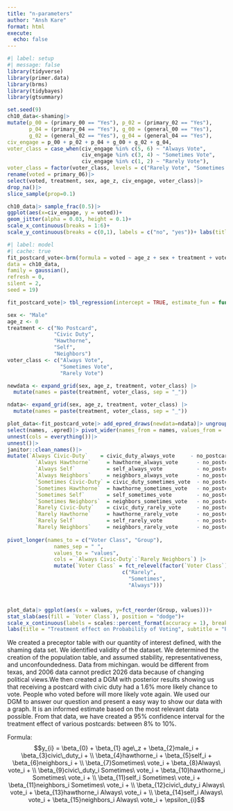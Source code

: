 ```yaml
---
title: "n-parameters"
author: "Ansh Kare"
format: html
execute: 
  echo: false
---
```

```r
#| label: setup
#| message: false
library(tidyverse)
library(primer.data)
library(brms)
library(tidybayes)
library(gtsummary)

```


```r
set.seed(9)
ch10_data<-shaming|>
mutate(p_00 = (primary_00 == "Yes"), p_02 = (primary_02 == "Yes"),
       p_04 = (primary_04 == "Yes"), g_00 = (general_00 == "Yes"),
       g_02 = (general_02 == "Yes"), g_04 = (general_04 == "Yes"),
civ_engage = p_00 + p_02 + p_04 + g_00 + g_02 + g_04,
voter_class = case_when(civ_engage %in% c(5, 6) ~ "Always Vote",
                        civ_engage %in% c(3, 4) ~ "Sometimes Vote",
                        civ_engage %in% c(1, 2) ~ "Rarely Vote"),
voter_class = factor(voter_class, levels = c("Rarely Vote", "Sometimes Vote", "Always Vote")), age_z = as.numeric(scale(age)))|>
rename(voted = primary_06)|>
select(voted, treatment, sex, age_z, civ_engage, voter_class)|>
drop_na()|>
slice_sample(prop=0.1)

ch10_data|> sample_frac(0.5)|>
ggplot(aes(x=civ_engage, y = voted))+
geom_jitter(alpha = 0.03, height = 0.1)+
scale_x_continuous(breaks = 1:6)+
scale_y_continuous(breaks = c(0,1), labels = c("no", "yes"))+ labs(title = "Who Voted")
```

```r
#| label: model
#| cache: true
fit_postcard_vote<-brm(formula = voted ~ age_z + sex + treatment + voter_class + treatment*voter_class,
data = ch10_data, 
family = gaussian(), 
refresh = 0, 
silent = 2, 
seed = 19)

```
```r
fit_postcard_vote|> tbl_regression(intercept = TRUE, estimate_fun = function(x) style_sigfig(x, digits =3))

```
```r
sex <- "Male"
age_z <- 0
treatment <- c("No Postcard",
               "Civic Duty",
               "Hawthorne",
               "Self",
               "Neighbors")
voter_class <- c("Always Vote",
                 "Sometimes Vote",
                 "Rarely Vote")

newdata <- expand_grid(sex, age_z, treatment, voter_class) |>
  mutate(names = paste(treatment, voter_class, sep = "_"))

ndata<- expand_grid(sex, age_z, treatment, voter_class) |>
  mutate(names = paste(treatment, voter_class, sep = "_"))

plot_data<-fit_postcard_vote|> add_epred_draws(newdata=ndata)|> ungroup()|>
select(names, .epred)|> pivot_wider(names_from = names, values_from = .epred, values_fn = list)|>
unnest(cols = everything())|>
unnest()|>
janitor::clean_names()|>
mutate(`Always Civic-Duty`    = civic_duty_always_vote     - no_postcard_always_vote,
         `Always Hawthorne`     = hawthorne_always_vote      - no_postcard_always_vote,
         `Always Self`          = self_always_vote           - no_postcard_always_vote,
         `Always Neighbors`     = neighbors_always_vote      - no_postcard_always_vote,
         `Sometimes Civic-Duty` = civic_duty_sometimes_vote  - no_postcard_sometimes_vote,
         `Sometimes Hawthorne`  = hawthorne_sometimes_vote   - no_postcard_sometimes_vote,
         `Sometimes Self`       = self_sometimes_vote        - no_postcard_sometimes_vote,
         `Sometimes Neighbors`  = neighbors_sometimes_vote   - no_postcard_sometimes_vote,
         `Rarely Civic-Duty`    = civic_duty_rarely_vote     - no_postcard_rarely_vote,
         `Rarely Hawthorne`     = hawthorne_rarely_vote      - no_postcard_rarely_vote,
         `Rarely Self`          = self_rarely_vote           - no_postcard_rarely_vote,
         `Rarely Neighbors`     = neighbors_rarely_vote      - no_postcard_rarely_vote)|>
         
pivot_longer(names_to = c("Voter Class", "Group"),
               names_sep = " ",
               values_to = "values",
               cols = `Always Civic-Duty`:`Rarely Neighbors`) |>
               mutate(`Voter Class` = fct_relevel(factor(`Voter Class`),
                                     c("Rarely",
                                       "Sometimes",
                                       "Always")))



plot_data|> ggplot(aes(x = values, y=fct_reorder(Group, values)))+
stat_slab(aes(fill = `Voter Class`), position = "dodge")+
scale_x_continuous(labels = scales::percent_format(accuracy = 1), breaks = seq(-0.05,0.11,0.01))+
labs(title = "Treatment effect on Probability of Voting", subtitle = "Postcards work less well on those who rarely vote", x="Average Treatment effect", y = "Postcard Type")


```


We created a preceptor table with our quantity of interest defined, with the shaming data set. We identified validity of the dataset. We determined the creation of the population table, and assumed stability, representativeness, and unconfoundedness. Data from michingan. would be different from texas, and 2006 data cannot predict 2026 data because of changing political views.We then created a DGM with posterior results showing us that receiving a postcard with civic duty had a 1.6% more likely chance to vote. People who voted before will more likely vote again. We used our DGM to answer our question and present a easy way to show our data with a graph. It is an informed estimate based on the most relevant data possible. From that data, we have created a 95% confidence interval for the treatment effect of various postcards: between 8% to 10%.

Formula:
$$y_{i} = \beta_{0} + \beta_{1} age\_z + \beta_{2}male_i + \beta_{3}civic\_duty_i + \\ \beta_{4}hawthorne_i + \beta_{5}self_i + \beta_{6}neighbors_i + \\ \beta_{7}Sometimes\ vote_i + \beta_{8}Always\ vote_i + \\ \beta_{9}civic\_duty_i Sometimes\ vote_i + \beta_{10}hawthorne_i Sometimes\ vote_i + \\ \beta_{11}self_i Sometimes\ vote_i + \beta_{11}neighbors_i Sometimes\ vote_i + \\ \beta_{12}civic\_duty_i Always\ vote_i + \beta_{13}hawthorne_i Always\ vote_i + \\ \beta_{14}self_i Always\ vote_i + \beta_{15}neighbors_i Always\ vote_i + \epsilon_{i}$$

